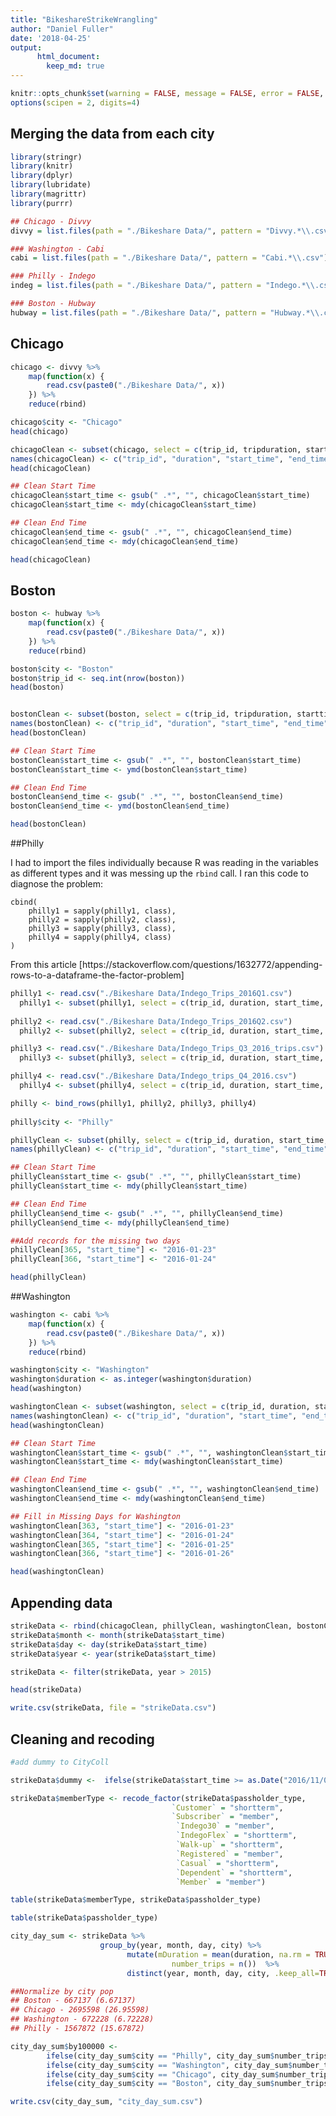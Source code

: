 ```yaml
---
title: "BikeshareStrikeWrangling"
author: "Daniel Fuller"
date: '2018-04-25'
output:
      html_document:
        keep_md: true
---
```


```r
knitr::opts_chunk$set(warning = FALSE, message = FALSE, error = FALSE, tidy = TRUE)
options(scipen = 2, digits=4)
```

## Merging the data from each city

```r
library(stringr)
library(knitr)
library(dplyr)
library(lubridate)
library(magrittr)
library(purrr)

## Chicago - Divvy
divvy = list.files(path = "./Bikeshare Data/", pattern = "Divvy.*\\.csv")

### Washington - Cabi
cabi = list.files(path = "./Bikeshare Data/", pattern = "Cabi.*\\.csv")

### Philly - Indego
indeg = list.files(path = "./Bikeshare Data/", pattern = "Indego.*\\.csv")

### Boston - Hubway
hubway = list.files(path = "./Bikeshare Data/", pattern = "Hubway.*\\.csv")
```

## Chicago

```r
chicago <- divvy %>% 
    map(function(x) {
        read.csv(paste0("./Bikeshare Data/", x))
    }) %>%
    reduce(rbind)

chicago$city <- "Chicago"
head(chicago)

chicagoClean <- subset(chicago, select = c(trip_id, tripduration, starttime, stoptime, usertype, city), stringsAsFactors = FALSE)
names(chicagoClean) <- c("trip_id", "duration", "start_time", "end_time", "passholder_type", "city")
head(chicagoClean)

## Clean Start Time
chicagoClean$start_time <- gsub(" .*", "", chicagoClean$start_time)
chicagoClean$start_time <- mdy(chicagoClean$start_time)

## Clean End Time
chicagoClean$end_time <- gsub(" .*", "", chicagoClean$end_time)
chicagoClean$end_time <- mdy(chicagoClean$end_time)

head(chicagoClean)
```

## Boston

```r
boston <- hubway %>% 
    map(function(x) {
        read.csv(paste0("./Bikeshare Data/", x))
    }) %>%
    reduce(rbind)

boston$city <- "Boston"
boston$trip_id <- seq.int(nrow(boston))
head(boston)


bostonClean <- subset(boston, select = c(trip_id, tripduration, starttime, stoptime, usertype, city), stringsAsFactors = FALSE)
names(bostonClean) <- c("trip_id", "duration", "start_time", "end_time", "passholder_type", "city")
head(bostonClean)

## Clean Start Time
bostonClean$start_time <- gsub(" .*", "", bostonClean$start_time)
bostonClean$start_time <- ymd(bostonClean$start_time)

## Clean End Time
bostonClean$end_time <- gsub(" .*", "", bostonClean$end_time)
bostonClean$end_time <- ymd(bostonClean$end_time)

head(bostonClean)
```

##Philly

I had to import the files individually because R was reading in the variables as different types and it was messing up the `rbind` call. I ran this code to diagnose the problem:

```
cbind(
    philly1 = sapply(philly1, class),
    philly2 = sapply(philly2, class),
    philly3 = sapply(philly3, class),
    philly4 = sapply(philly4, class)
)
```

From this article [https://stackoverflow.com/questions/1632772/appending-rows-to-a-dataframe-the-factor-problem]

```r
philly1 <- read.csv("./Bikeshare Data/Indego_Trips_2016Q1.csv")
  philly1 <- subset(philly1, select = c(trip_id, duration, start_time, end_time, passholder_type), stringsAsFactors = FALSE)
  
philly2 <- read.csv("./Bikeshare Data/Indego_Trips_2016Q2.csv")
  philly2 <- subset(philly2, select = c(trip_id, duration, start_time, end_time, passholder_type), stringsAsFactors = FALSE)

philly3 <- read.csv("./Bikeshare Data/Indego_Trips_Q3_2016_trips.csv")
  philly3 <- subset(philly3, select = c(trip_id, duration, start_time, end_time, passholder_type), stringsAsFactors = FALSE)

philly4 <- read.csv("./Bikeshare Data/Indego_trips_Q4_2016.csv")
  philly4 <- subset(philly4, select = c(trip_id, duration, start_time, end_time, passholder_type), stringsAsFactors = FALSE)

philly <- bind_rows(philly1, philly2, philly3, philly4)    
      
philly$city <- "Philly"

phillyClean <- subset(philly, select = c(trip_id, duration, start_time, end_time, passholder_type, city), stringsAsFactors = FALSE)
names(phillyClean) <- c("trip_id", "duration", "start_time", "end_time", "passholder_type", "city")

## Clean Start Time
phillyClean$start_time <- gsub(" .*", "", phillyClean$start_time)
phillyClean$start_time <- mdy(phillyClean$start_time)

## Clean End Time
phillyClean$end_time <- gsub(" .*", "", phillyClean$end_time)
phillyClean$end_time <- mdy(phillyClean$end_time)

##Add records for the missing two days
phillyClean[365, "start_time"] <- "2016-01-23"
phillyClean[366, "start_time"] <- "2016-01-24"

head(phillyClean)
```

##Washington 
```r
washington <- cabi %>% 
    map(function(x) {
        read.csv(paste0("./Bikeshare Data/", x))
    }) %>%
    reduce(rbind)

washington$city <- "Washington"
washington$duration <- as.integer(washington$duration)
head(washington)

washingtonClean <- subset(washington, select = c(trip_id, duration, start_time, end_time, passholder_type, city), stringsAsFactors = FALSE)
names(washingtonClean) <- c("trip_id", "duration", "start_time", "end_time", "passholder_type", "city")
head(washingtonClean)

## Clean Start Time
washingtonClean$start_time <- gsub(" .*", "", washingtonClean$start_time)
washingtonClean$start_time <- mdy(washingtonClean$start_time)

## Clean End Time
washingtonClean$end_time <- gsub(" .*", "", washingtonClean$end_time)
washingtonClean$end_time <- mdy(washingtonClean$end_time)

## Fill in Missing Days for Washington
washingtonClean[363, "start_time"] <- "2016-01-23"
washingtonClean[364, "start_time"] <- "2016-01-24"
washingtonClean[365, "start_time"] <- "2016-01-25"
washingtonClean[366, "start_time"] <- "2016-01-26"

head(washingtonClean)
```

## Appending data
```r
strikeData <- rbind(chicagoClean, phillyClean, washingtonClean, bostonClean)
strikeData$month <- month(strikeData$start_time)
strikeData$day <- day(strikeData$start_time)
strikeData$year <- year(strikeData$start_time)

strikeData <- filter(strikeData, year > 2015)

head(strikeData)

write.csv(strikeData, file = "strikeData.csv")
```

## Cleaning and recoding

```r
#add dummy to CityColl

strikeData$dummy <-  ifelse(strikeData$start_time >= as.Date("2016/11/01", format = "%Y/%m/%d"), 1, 0)

strikeData$memberType <- recode_factor(strikeData$passholder_type, 
                                    `Customer` = "shortterm",
                                    `Subscriber` = "member",
                                     `Indego30` = "member",
                                     `IndegoFlex` = "shortterm",
                                     `Walk-up` = "shortterm", 
                                     `Registered` = "member",
                                     `Casual` = "shortterm",
                                     `Dependent` = "shortterm",
                                     `Member` = "member")

table(strikeData$memberType, strikeData$passholder_type)

table(strikeData$passholder_type)
```

```r
city_day_sum <- strikeData %>% 
                    group_by(year, month, day, city) %>% 
                          mutate(mDuration = mean(duration, na.rm = TRUE), 
                                    number_trips = n())  %>% 
                          distinct(year, month, day, city, .keep_all=TRUE)

##Normalize by city pop
## Boston - 667137 (6.67137)
## Chicago - 2695598 (26.95598)
## Washington - 672228 (6.72228)
## Philly - 1567872 (15.67872)

city_day_sum$by100000 <-
        ifelse(city_day_sum$city == "Philly", city_day_sum$number_trips/15.67872, NA) %>%
        ifelse(city_day_sum$city == "Washington", city_day_sum$number_trips/6.72228, .) %>%
        ifelse(city_day_sum$city == "Chicago", city_day_sum$number_trips/26.95598, .) %>%
        ifelse(city_day_sum$city == "Boston", city_day_sum$number_trips/6.67137, .) 

write.csv(city_day_sum, "city_day_sum.csv")
```